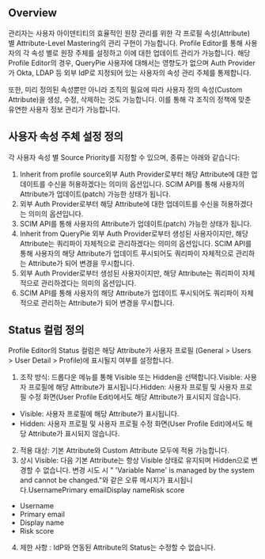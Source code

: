 ## Overview
관리자는 사용자 아이덴티티의 효율적인 원장 관리를 위한 각 프로필 속성(Attribute) 별 Attribute-Level Mastering의 관리 구현이 가능합니다. Profile Editor를 통해 사용자의 각 속성 별로 원장 주체를 설정하고 이에 대한 업데이트 관리가 가능합니다. 해당 Profile Editor의 경우, QueryPie 사용자에 대해서는 영향도가 없으며 Auth Provider가 Okta, LDAP 등 외부 IdP로 지정되어 있는 사용자의 속성 관리 주체를 통제합니다.

또한, 미리 정의된 속성뿐만 아니라 조직의 필요에 따라 사용자 정의 속성(Custom Attribute)을 생성, 수정, 삭제하는 것도 가능합니다. 이를 통해 각 조직의 정책에 맞춘 유연한 사용자 정보 관리가 가능합니다.

## 사용자 속성 주체 설정 정의
각 사용자 속성 별 Source Priority를 지정할 수 있으며, 종류는 아래와 같습니다:

1. Inherit from profile source외부 Auth Provider로부터 해당 Attribute에 대한 업데이트를 수신을 허용하겠다는 의미의 옵션입니다. SCIM API를 통해 사용자의 Attribute가 업데이트(patch) 가능한 상태가 됩니다.
  1. 외부 Auth Provider로부터 해당 Attribute에 대한 업데이트를 수신을 허용하겠다는 의미의 옵션입니다.
  2. SCIM API를 통해 사용자의 Attribute가 업데이트(patch) 가능한 상태가 됩니다.
2. Inherit from QueryPie 외부 Auth Provider로부터 생성된 사용자이지만, 해당 Attribute는 쿼리파이 자체적으로 관리하겠다는 의미의 옵션입니다. SCIM API를 통해 사용자의 해당 Attribute가 업데이트 푸시되어도 쿼리파이 자체적으로 관리하는 Attribute가 되어 변경을 무시합니다.
  1. 외부 Auth Provider로부터 생성된 사용자이지만, 해당 Attribute는 쿼리파이 자체적으로 관리하겠다는 의미의 옵션입니다.
  2. SCIM API를 통해 사용자의 해당 Attribute가 업데이트 푸시되어도 쿼리파이 자체적으로 관리하는 Attribute가 되어 변경을 무시합니다.

## Status 컬럼 정의
Profile Editor의 Status 컬럼은 해당 Attribute가 사용자 프로필 (General > Users > User Detail > Profile)에 표시될지 여부를 설정합니다.

1. 조작 방식: 드롭다운 메뉴를 통해 Visible 또는 Hidden을 선택합니다.Visible: 사용자 프로필에 해당 Attribute가 표시됩니다.Hidden: 사용자 프로필 및 사용자 프로필 수정 화면(User Profile Edit)에서도 해당 Attribute가 표시되지 않습니다.
  * Visible: 사용자 프로필에 해당 Attribute가 표시됩니다.
  * Hidden: 사용자 프로필 및 사용자 프로필 수정 화면(User Profile Edit)에서도 해당 Attribute가 표시되지 않습니다.
2. 적용 대상: 기본 Attribute와 Custom Attribute 모두에 적용 가능합니다.
3. 상시 Visible: 다음 기본 Attribute는 항상 Visible 상태로 유지되며 Hidden으로 변경할 수 없습니다. 변경 시도 시 " 'Variable Name' is managed by the system and cannot be changed."와 같은 오류 메시지가 표시됩니다.UsernamePrimary emailDisplay nameRisk score
  * Username
  * Primary email
  * Display name
  * Risk score
4. 제한 사항 : IdP와 연동된 Attribute의 Status는 수정할 수 없습니다.
